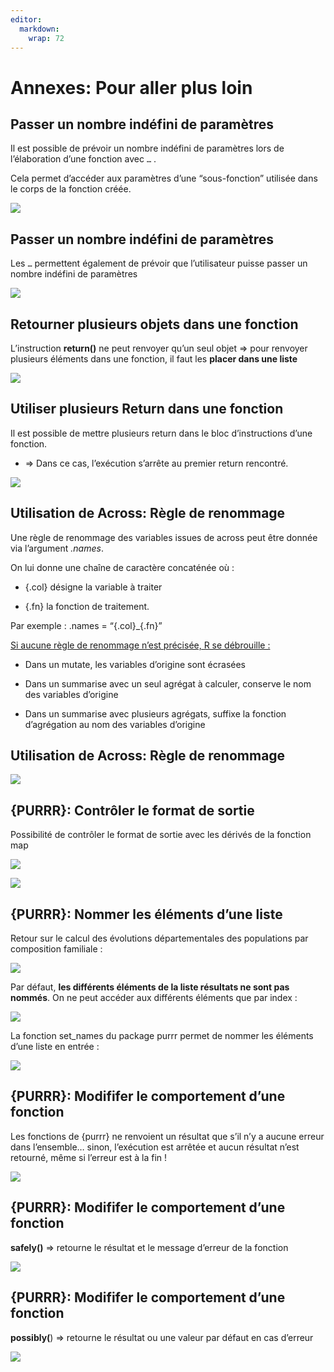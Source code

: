 ```yaml
---
editor: 
  markdown: 
    wrap: 72
---
```


# Annexes: Pour aller plus loin {.backgroundTitre .unnumbered}

## Passer un nombre indéfini de paramètres

Il est possible de prévoir un nombre indéfini de paramètres lors de
l’élaboration d’une fonction avec `…` .

Cela permet d’accéder aux paramètres d’une "sous-fonction" utilisée dans
le corps de la fonction créée.

![](img/clipboard-chap3-1.png){fig-align="center"}

## Passer un nombre indéfini de paramètres

Les `…` permettent également de prévoir que l’utilisateur puisse passer
un nombre indéfini de paramètres

![](img/clipboard-chap3-2.png){fig-align="center"}

## Retourner plusieurs objets dans une fonction

L’instruction **return()** ne peut renvoyer qu’un seul objet ⇒ pour
renvoyer plusieurs éléments dans une fonction, il faut les **placer dans
une liste**

![](img/clipboard-chap3-3.png){fig-align="center"}

## Utiliser plusieurs Return dans une fonction

Il est possible de mettre plusieurs return dans le bloc d’instructions
d’une fonction.

-   =\> Dans ce cas, l’exécution s’arrête au premier return rencontré.

![](img/clipboard-chap3-4.png){fig-align="center"}

## Utilisation de Across: Règle de renommage

Une règle de renommage des variables issues de across peut être donnée
via l’argument *.names*.

On lui donne une chaîne de caractère concaténée où :

-   {.col} désigne la variable à traiter

-   {.fn} la fonction de traitement.

Par exemple : .names = "{.col}\_{.fn}"

[Si aucune règle de renommage n’est précisée, R se débrouille
:]{.underline}

-   Dans un mutate, les variables d’origine sont écrasées

-   Dans un summarise avec un seul agrégat à calculer, conserve le nom
    des variables d’origine

-   Dans un summarise avec plusieurs agrégats, suffixe la fonction
    d’agrégation au nom des variables d’origine

## Utilisation de Across: Règle de renommage

![](img/clipboard-chap3-5.png){fig-align="center"}

## {PURRR}: Contrôler le format de sortie

Possibilité de contrôler le format de sortie avec les dérivés de la
fonction map

![](img/clipboard-chap3-6.png){fig-align="center"}

![](img/clipboard-chap3-7.png){fig-align="center"}

## {PURRR}: Nommer les éléments d'une liste

Retour sur le calcul des évolutions départementales des populations par
composition familiale :

![](img/clipboard-chap3-8.png){fig-align="center"}

Par défaut, **les différents éléments de la liste résultats ne sont pas
nommés**. On ne peut accéder aux différents éléments que par index :

![](img/clipboard-chap3-9.png){fig-align="center"}

La fonction set_names du package purrr permet de nommer les éléments
d’une liste en entrée :

![](img/clipboard-chap3-10.png){fig-align="center"}

## {PURRR}: Modififer le comportement d'une fonction

Les fonctions de {purrr} ne renvoient un résultat que s’il n’y a aucune
erreur dans l’ensemble… sinon, l’exécution est arrêtée et aucun résultat
n’est retourné, même si l’erreur est à la fin !

![](img/clipboard-chap3-11.png){fig-align="center"}

## {PURRR}: Modififer le comportement d'une fonction

**safely()** ⇒ retourne le résultat et le message d’erreur de la
fonction

![](img/clipboard-chap3-12.png){fig-align="center"}

## {PURRR}: Modififer le comportement d'une fonction

**possibly(**) ⇒ retourne le résultat ou une valeur par défaut en cas
d’erreur

![](img/clipboard-chap3-13.png){fig-align="center"}

